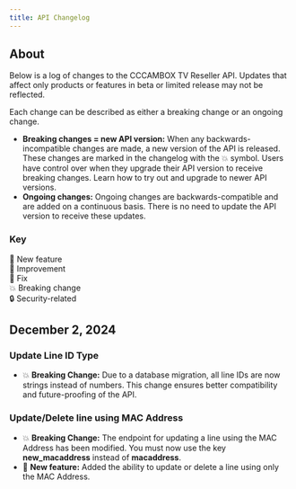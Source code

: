 ```yaml
---
title: API Changelog
---
```


## About

Below is a log of changes to the CCCAMBOX TV Reseller API. Updates that affect only products or features in beta or limited release may not be reflected.

Each change can be described as either a breaking change or an ongoing change.

- **Breaking changes = new API version:** When any backwards-incompatible changes are made, a new version of the API is released. These changes are marked in the changelog with the 💥 symbol. Users have control over when they upgrade their API version to receive breaking changes. Learn how to try out and upgrade to newer API versions.
- **Ongoing changes:** Ongoing changes are backwards-compatible and are added on a continuous basis. There is no need to update the API version to receive these updates.

### Key

🌱 New feature<br />
🍃 Improvement<br/>
🔧 Fix<br/>
💥 Breaking change<br/>
🔒 Security-related

## December 2, 2024

### Update Line ID Type

- 💥 **Breaking Change:** Due to a database migration, all line IDs are now strings instead of numbers. This change ensures better compatibility and future-proofing of the API.

### Update/Delete line using MAC Address

- 💥 **Breaking Change:** The endpoint for updating a line using the MAC Address has been modified. You must now use the key **new_macaddress** instead of **macaddress**.
- 🌱 **New feature:** Added the ability to update or delete a line using only the MAC Address.
